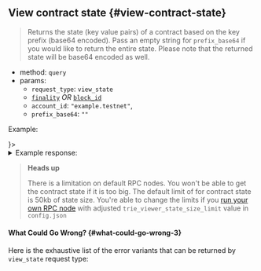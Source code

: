 
## View contract state {#view-contract-state}

> Returns the state (key value pairs) of a contract based on the key prefix
> (base64 encoded). Pass an empty string for `prefix_base64` if you would like
> to return the entire state. Please note that the returned state will be base64
> encoded as well.

- method: `query`
- params:
  - `request_type`: `view_state`
  - [`finality`](/api/rpc/setup#using-finality-param) _OR_ [`block_id`](/api/rpc/setup#using-block_id-param)
  - `account_id`: `"example.testnet"`,
  - `prefix_base64`: `""`

Example:

<Tabs groupId="code-tabs">
  <TabItem value="json" label="JSON" default>
    <RequestJson />
  </TabItem>
  <TabItem value="js" label="JavaScript">
    <RequestJs />
  </TabItem>
  <TabItem value="http" label="HTTPie">
    <RequestBash />
  </TabItem>
  <TabItem value="Lantstool" label={<LantstoolLabel />}>
    <TryOutOnLantstool path="docs/5.api/rpc/contracts/get-contract-state.json" />
  </TabItem>
</Tabs>

<details>
  <summary>Example response:</summary>
  <ResponseJson />

  **Note**: Currently, the response includes a `proof` field directly in the
  `result`, and a `proof` fields on each element of the `values` list. In
  the future, the `result.proof` will be included only if the result is **not empty**,
  and the `proof` field will be removed from all `values`. When parsing the result, you
  should accept objects with or without these fields set.
</details>

> **Heads up**
>
> There is a limitation on default RPC nodes. You won't be able to get the
> contract state if it is too big. The default limit of for contract state is 50kb
> of state size. You're able to change the limits if you
> [run your own RPC node](https://near-nodes.io/validator/compile-and-run-a-node)
> with adjusted `trie_viewer_state_size_limit` value in `config.json`

#### What Could Go Wrong? {#what-could-go-wrong-3}

<ErrorSchemaDescription />

Here is the exhaustive list of the error variants that can be returned by `view_state` request type:

<ErrorSchemaTable />
